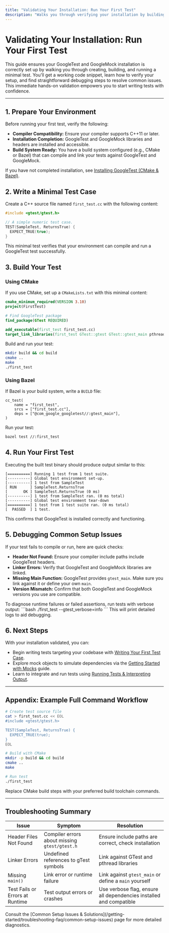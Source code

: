 ```yaml
---
title: "Validating Your Installation: Run Your First Test"
description: "Walks you through verifying your installation by building and running a minimal test. Includes a working code snippet, expected output, and simple debugging steps to resolve basic setup failures, ensuring immediate hands-on success."
---
```


# Validating Your Installation: Run Your First Test

This guide ensures your GoogleTest and GoogleMock installation is correctly set up by walking you through creating, building, and running a minimal test. You'll get a working code snippet, learn how to verify your setup, and find straightforward debugging steps to resolve common issues. This immediate hands-on validation empowers you to start writing tests with confidence.

---

## 1. Prepare Your Environment

Before running your first test, verify the following:

- **Compiler Compatibility:** Ensure your compiler supports C++11 or later.
- **Installation Completion:** GoogleTest and GoogleMock libraries and headers are installed and accessible.
- **Build System Ready:** You have a build system configured (e.g., CMake or Bazel) that can compile and link your tests against GoogleTest and GoogleMock.

If you have not completed installation, see [Installing GoogleTest (CMake & Bazel)](/getting-started/prep-requirements-installation/install-cmake-bazel).


## 2. Write a Minimal Test Case

Create a C++ source file named `first_test.cc` with the following content:

```cpp
#include <gtest/gtest.h>

// A simple numeric test case.
TEST(SampleTest, ReturnsTrue) {
  EXPECT_TRUE(true);
}
```

This minimal test verifies that your environment can compile and run a GoogleTest test successfully.


## 3. Build Your Test

### Using CMake
If you use CMake, set up a `CMakeLists.txt` with this minimal content:

```cmake
cmake_minimum_required(VERSION 3.10)
project(FirstTest)

# Find GoogleTest package
find_package(GTest REQUIRED)

add_executable(first_test first_test.cc)
target_link_libraries(first_test GTest::gtest GTest::gtest_main pthread)
```

Build and run your test:

```bash
mkdir build && cd build
cmake ..
make
./first_test
```

### Using Bazel
If Bazel is your build system, write a `BUILD` file:

```starlark
cc_test(
    name = "first_test",
    srcs = ["first_test.cc"],
    deps = ["@com_google_googletest//:gtest_main"],
)
```

Run your test:

```bash
bazel test //:first_test
```


## 4. Run Your First Test

Executing the built test binary should produce output similar to this:

```
[==========] Running 1 test from 1 test suite.
[----------] Global test environment set-up.
[----------] 1 test from SampleTest
[ RUN      ] SampleTest.ReturnsTrue
[       OK ] SampleTest.ReturnsTrue (0 ms)
[----------] 1 test from SampleTest ran. (0 ms total)
[----------] Global test environment tear-down
[==========] 1 test from 1 test suite ran. (0 ms total)
[  PASSED  ] 1 test.
```

This confirms that GoogleTest is installed correctly and functioning.


## 5. Debugging Common Setup Issues

If your test fails to compile or run, here are quick checks:

- **Header Not Found:** Ensure your compiler include paths include GoogleTest headers.
- **Linker Errors:** Verify that GoogleTest and GoogleMock libraries are linked.
- **Missing Main Function:** GoogleTest provides `gtest_main`. Make sure you link against it or define your own `main`.
- **Version Mismatch:** Confirm that both GoogleTest and GoogleMock versions you use are compatible.

<Tip>
To diagnose runtime failures or failed assertions, run tests with verbose output:
```bash
./first_test --gtest_verbose=info
```
This will print detailed logs to aid debugging.
</Tip>


## 6. Next Steps

With your installation validated, you can:

- Begin writing tests targeting your codebase with [Writing Your First Test Case](/getting-started/configuring-using-tests/write-first-test-case).
- Explore mock objects to simulate dependencies via the [Getting Started with Mocks](/guides/mocking-and-advanced-scenarios/mocking-basics) guide.
- Learn to integrate and run tests using [Running Tests & Interpreting Output](/getting-started/configuring-using-tests/running-tests-validate-output).


---

## Appendix: Example Full Command Workflow

```bash
# Create test source file
cat > first_test.cc << EOL
#include <gtest/gtest.h>

TEST(SampleTest, ReturnsTrue) {
  EXPECT_TRUE(true);
}
EOL

# Build with CMake
mkdir -p build && cd build
cmake ..
make

# Run test
./first_test
```

<Tip>
Replace CMake build steps with your preferred build toolchain commands.
</Tip>


---

## Troubleshooting Summary

| Issue                          | Symptom                                        | Resolution                                                                |
|-------------------------------|------------------------------------------------|---------------------------------------------------------------------------|
| Header Files Not Found         | Compiler errors about missing `gtest/gtest.h` | Ensure include paths are correct, check installation                      |
| Linker Errors                 | Undefined references to gTest symbols           | Link against GTest and pthread libraries                                  |
| Missing `main()`              | Link error or runtime failure                    | Link against `gtest_main` or define a `main` yourself                    |
| Test Fails or Errors at Runtime | Test output errors or crashes                 | Use verbose flag, ensure all dependencies installed and compatible       |

<Tip>
Consult the [Common Setup Issues & Solutions](/getting-started/troubleshooting-faq/common-setup-issues) page for more detailed diagnostics.
</Tip>
